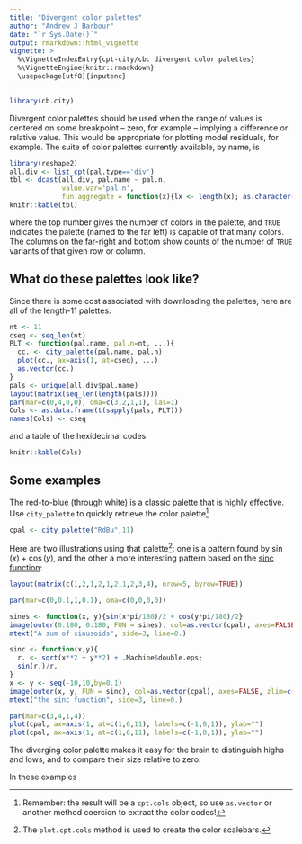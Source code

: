 ```yaml
---
title: "Divergent color palettes"
author: "Andrew J Barbour"
date: "`r Sys.Date()`"
output: rmarkdown::html_vignette
vignette: >
  %\VignetteIndexEntry{cpt-city/cb: divergent color palettes}
  %\VignetteEngine{knitr::rmarkdown}
  \usepackage[utf8]{inputenc}
---
```


```r
library(cb.city)
```
Divergent color palettes should be used when the range of values is centered on some breakpoint -- zero, for example -- implying
a difference or relative value. This would be appropriate for plotting model residuals, for example. 
The suite of color palettes currently available, by name, is

```r
library(reshape2)
all.div <- list_cpt(pal.type=='div')
tbl <- dcast(all.div, pal.name ~ pal.n, 
             value.var='pal.n',
             fun.aggregate = function(x){lx <- length(x); as.character(ifelse(lx==1,TRUE,lx))}, margins = TRUE)
knitr::kable(tbl)
```

where the top number gives the number of colors in the palette, and `TRUE` indicates the palette (named to the far left)
is capable of that many colors.
The columns on the far-right and bottom show counts of the number of `TRUE` variants of that given row or column.

## What do these palettes look like?

Since there is some cost associated with downloading the palettes, here are all
of the length-11 palettes:

```r
nt <- 11
cseq <- seq_len(nt)
PLT <- function(pal.name, pal.n=nt, ...){
  cc. <- city_palette(pal.name, pal.n)
  plot(cc., ax=axis(1, at=cseq), ...)
  as.vector(cc.)
}
pals <- unique(all.div$pal.name)
layout(matrix(seq_len(length(pals))))
par(mar=c(0,4,0,0), oma=c(3,2,1,1), las=1)
Cols <- as.data.frame(t(sapply(pals, PLT)))
names(Cols) <- cseq
```

and a table of the hexidecimal codes:

```r
knitr::kable(Cols)
```

## Some examples

The red-to-blue (through white) is a classic palette that is highly effective.
Use `city_palette` to quickly retrieve the 
color palette^[Remember: the result will be a `cpt.cols` object, so use `as.vector` or another method coercion to extract
the color codes!]
```r
cpal <- city_palette("RdBu",11)
```

Here are two illustrations using that palette^[The `plot.cpt.cols` method is used to create the color scalebars.]: one is 
a pattern found by $\sin(x) + \cos(y)$,
and the other a more interesting pattern based on the [$\mathrm{sinc}$ function](http://mathworld.wolfram.com/SincFunction.html):
```r
layout(matrix(c(1,2,1,2,1,2,1,2,3,4), nrow=5, byrow=TRUE))

par(mar=c(0,0.1,1,0.1), oma=c(0,0,0,0))

sines <- function(x, y){sin(x*pi/180)/2 + cos(y*pi/180)/2}
image(outer(0:180, 0:180, FUN = sines), col=as.vector(cpal), axes=FALSE, zlim=c(-1,1), asp=1)
mtext("A sum of sinusoids", side=3, line=0.)

sinc <- function(x,y){
  r. <- sqrt(x**2 + y**2) + .Machine$double.eps;
  sin(r.)/r.
}
x <- y <- seq(-10,10,by=0.1)
image(outer(x, y, FUN = sinc), col=as.vector(cpal), axes=FALSE, zlim=c(-1,1), asp=1)
mtext("the sinc function", side=3, line=0.)

par(mar=c(3,4,1,4))
plot(cpal, ax=axis(1, at=c(1,6,11), labels=c(-1,0,1)), ylab="")
plot(cpal, ax=axis(1, at=c(1,6,11), labels=c(-1,0,1)), ylab="")
```

The diverging color palette makes it easy for the brain to distinguish highs and lows, and to compare their size
relative to zero.

In these examples 

